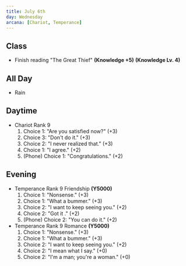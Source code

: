 ```yaml
---
title: July 6th
day: Wednesday
arcana: [Chariot, Temperance]
---
```


## Class
- Finish reading "The Great Thief" **(Knowledge +5)** **(Knowledge Lv. 4)**

## All Day
- Rain

## Daytime
- Chariot Rank 9
    1. Choice 1: "Are you satisfied now?" (+3)
    1. Choice 3: "Don't do it." (+3)
    1. Choice 2: "I never realized that." (+3)
    1. Choice 1: "I agree." (+2)
    1. (Phone) Choice 1: "Congratulations." (+2)

## Evening
- Temperance Rank 9 Friendship **(Y5000)**
    1. Choice 1: "Nonsense." (+3)
    1. Choice 1: "What a bummer." (+3)
    1. Choice 2: "I want to keep seeing you." (+2)
    1. Choice 2: "Got it ." (+2)
    1. (Phone) Choice 2: "You can do it." (+2)
- Temperance Rank 9 Romance **(Y5000)**
    1. Choice 1: "Nonsense." (+3)
    1. Choice 1: "What a bummer." (+3)
    1. Choice 2: "I want to keep seeing you." (+2)
    1. Choice 2: "I mean what I say." (+0)
    1. Choice 2: "I'm a man; you're a woman." (+0)